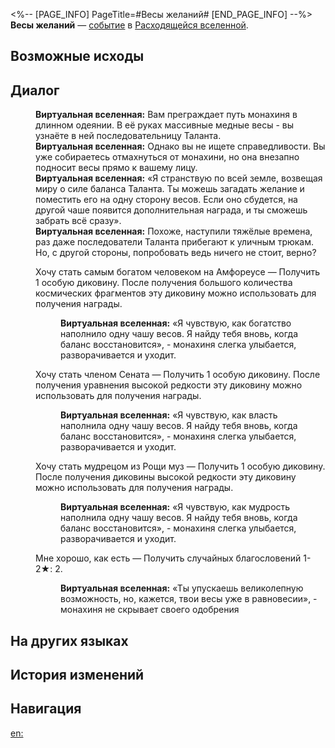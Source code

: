 <%-- [PAGE_INFO]
PageTitle=#Весы желаний#
[END_PAGE_INFO] --%>
{{Дополнить}}
{{ВВ Событие Инфобокс
|id                 = 26501
|Название           = 
|Изображение        = Событие ВВ Бормочущий.png
|Испытание_в_вв     = 
|Испытание_в_рое    = 
|Испытание_в_зиш    = 
|Испытание_в_рв     = Неизвестно
|Испытание_в_облнеп = 
|Требования         = 
|Пред               = 
|След               = 
|Упоминания         = 
|Порядок            = 
|Порядок_рв         = 152
}}
'''Весы желаний''' — [[Расходящаяся вселенная/События|событие]] в [[Расходящаяся вселенная|Расходящейся вселенной]].

==Возможные исходы==
{{Возможные исходы
|Выбор_1 = Хочу стать самым богатом человеком на Амфореусе
|Результат_1 = Получить 1 особую диковину. После получения большого количества космических фрагментов эту диковину можно использовать для получения награды.

|Выбор_2 = Хочу стать членом Сената
|Результат_2 = Получить 1 особую диковину. После получения уравнения высокой редкости эту диковину можно использовать для получения награды.

|Выбор_3 = Хочу стать мудрецом из Рощи муз
|Результат_3 = Получить 1 особую диковину. После получения диковины высокой редкости эту диковину можно использовать для получения награды.

|Выбор_4 = Мне хорошо, как есть
|Результат_4 = Получить случайных благословений 1-2★: 2.
}}

==Диалог==
{{Диалог Начало}}
:'''Виртуальная вселенная:''' Вам преграждает путь монахиня в длинном одеянии. В её руках массивные медные весы - вы узнаёте в ней последовательницу Таланта.
:'''Виртуальная вселенная:''' Однако вы не ищете справедливости. Вы уже собираетесь отмахнуться от монахини, но она внезапно подносит весы прямо к вашему лицу.
:'''Виртуальная вселенная:''' «Я странствую по всей земле, возвещая миру о силе баланса Таланта. Ты можешь загадать желание и поместить его на одну сторону весов. Если оно сбудется, на другой чаше появится дополнительная награда, и ты сможешь забрать всё сразу».
:'''Виртуальная вселенная:''' Похоже, наступили тяжёлые времена, раз даже последователи Таланта прибегают к уличным трюкам. Но, с другой стороны, попробовать ведь ничего не стоит, верно?
:{{Диалог|Звезда}} Хочу стать самым богатом человеком на Амфореусе &mdash; Получить 1 особую диковину. После получения большого количества космических фрагментов эту диковину можно использовать для получения награды.
::'''Виртуальная вселенная:''' «Я чувствую, как богатство наполнило одну чашу весов. Я найду тебя вновь, когда баланс восстановится», - монахиня слегка улыбается, разворачивается и уходит.
:{{Диалог|Звезда}} Хочу стать членом Сената &mdash; Получить 1 особую диковину. После получения уравнения высокой редкости эту диковину можно использовать для получения награды.
::'''Виртуальная вселенная:''' «Я чувствую, как власть наполнила одну чашу весов. Я найду тебя вновь, когда баланс восстановится», - монахиня слегка улыбается, разворачивается и уходит.
:{{Диалог|Звезда}} Хочу стать мудрецом из Рощи муз &mdash; Получить 1 особую диковину. После получения диковины высокой редкости эту диковину можно использовать для получения награды.
::'''Виртуальная вселенная:''' «Я чувствую, как мудрость наполнила одну чашу весов. Я найду тебя вновь, когда баланс восстановится», - монахиня слегка улыбается, разворачивается и уходит.
:{{Диалог|Звезда}} Мне хорошо, как есть &mdash; Получить случайных благословений 1-2★: 2.
::'''Виртуальная вселенная:''' «Ты упускаешь великолепную возможность, но, кажется, твои весы уже в равновесии», - монахиня не скрывает своего одобрения
{{Диалог Конец}}

==На других языках==
{{На других языках
|en   = Wishful Scale
|zhs  = 愿望天平
|zht  = 願望天平
|ja   = {{Rubi|願|ねが}}いの{{Rubi|天秤|てんびん}}
|ko   = 소원 저울
|es   = Balanza de los deseos
|fr   = Balance des vœux
|ru   = Весы желаний
|th   = ตาชั่งแห่งความปรารถนา
|vi   = Cán Cân Nguyện Vọng
|de   = Ein Wunsch auf der Waage
|id   = Neraca Harapan
|pt   = Balança dos Desejos
}}

==История изменений==
{{История изменений|3.5}}

==Навигация==
{{События ВВ Навбокс}}

[[en:]]